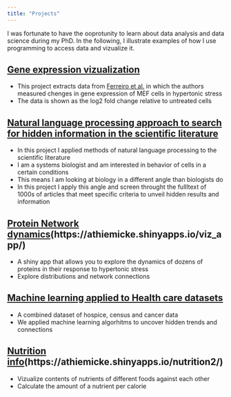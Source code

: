 ```yaml
---
title: "Projects"
---
```


I was fortunate to have the ooprotunity to learn about data analysis and data science during my PhD. In the following, I illustrate examples of how I use programming to access data and vizualize it.


## [Gene expression vizualization](https://athiemicke.github.io/website/Project0.html)

- This project extracts data from [Ferreiro et al.](https://www.ncbi.nlm.nih.gov/pubmed/20187982) in which the authors measured chenges in gene expression of MEF cells in hypertonic stress
- The data is shown as the  log2 fold change relative to untreated cells

## [Natural language processing approach to search for hidden information in the scientific literature](https://athiemicke.github.io/website/Project1.html)

- In this project I applied methods of natural language processing to the scientific literature
- I am a systems biologist and am interested in behavior of cells in a certain conditions
- This means I am looking at biology in a different angle than biologists do
- In this project I apply this angle and screen throught the fullltext of 1000s of articles that meet specific criteria to unveil hidden results and information

## [Protein Network dynamics](https://athiemicke.github.io/website/Project2.html)(https://athiemicke.shinyapps.io/viz_app/)

- A shiny app that allows you to explore the dynamics of dozens of proteins in their response to hypertonic stress
- Explore distributions and network connections

## [Machine learning applied to Health care datasets](https://athiemicke.github.io/website/Project3.html)

- A combined dataset of hospice, census and cancer data
- We applied machine learning algorhitms to uncover hidden trends and connections

## [Nutrition info](https://athiemicke.github.io/website/Project4.html)(https://athiemicke.shinyapps.io/nutrition2/)

- Vizualize contents of nutrients of different foods against each other
- Calculate the amount of a nutrient per calorie
